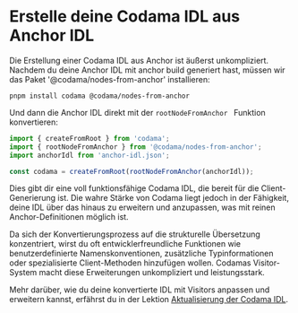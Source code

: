 
# Erstelle deine Codama IDL aus Anchor IDL

Die Erstellung einer Codama IDL aus Anchor ist äußerst unkompliziert. Nachdem du deine Anchor IDL mit anchor build generiert hast, müssen wir das Paket '@codama/nodes-from-anchor' installieren:

```
pnpm install codama @codama/nodes-from-anchor
```

Und dann die Anchor IDL direkt mit der `rootNodeFromAnchor ` Funktion konvertieren:

```ts
import { createFromRoot } from 'codama';
import { rootNodeFromAnchor } from '@codama/nodes-from-anchor';
import anchorIdl from 'anchor-idl.json';

const codama = createFromRoot(rootNodeFromAnchor(anchorIdl));
```

Dies gibt dir eine voll funktionsfähige Codama IDL, die bereit für die Client-Generierung ist. Die wahre Stärke von Codama liegt jedoch in der Fähigkeit, deine IDL über das hinaus zu erweitern und anzupassen, was mit reinen Anchor-Definitionen möglich ist.

Da sich der Konvertierungsprozess auf die strukturelle Übersetzung konzentriert, wirst du oft entwicklerfreundliche Funktionen wie benutzerdefinierte Namenskonventionen, zusätzliche Typinformationen oder spezialisierte Client-Methoden hinzufügen wollen. Codamas Visitor-System macht diese Erweiterungen unkompliziert und leistungsstark.

Mehr darüber, wie du deine konvertierte IDL mit Visitors anpassen und erweitern kannst, erfährst du in der Lektion [Aktualisierung der Codama IDL](/de/courses/create-your-sdk-with-codama/updating-codama-idl).